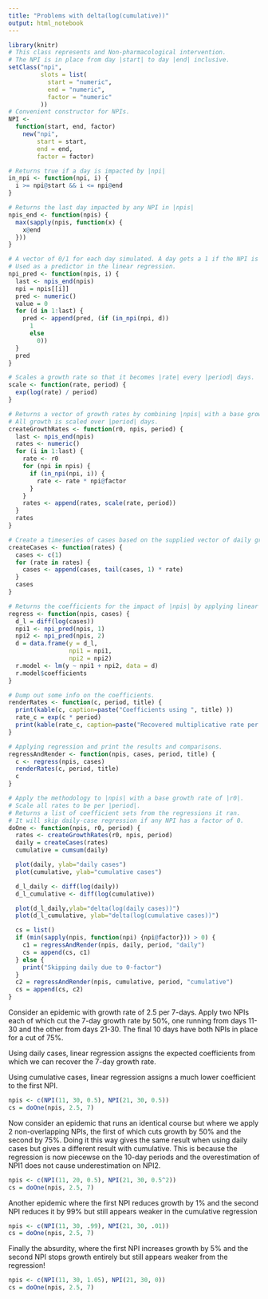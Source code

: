 ```yaml
---
title: "Problems with delta(log(cumulative))"
output: html_notebook
---
```


```r
library(knitr)
# This class represents and Non-pharmacological intervention.
# The NPI is in place from day |start| to day |end| inclusive.
setClass("npi",
         slots = list(
           start = "numeric",
           end = "numeric",
           factor = "numeric"
         ))
# Convenient constructor for NPIs.
NPI <-
  function(start, end, factor)
    new("npi",
        start = start,
        end = end,
        factor = factor)

# Returns true if a day is impacted by |npi|
in_npi <- function(npi, i) {
  i >= npi@start && i <= npi@end
}

# Returns the last day impacted by any NPI in |npis|
npis_end <- function(npis) {
  max(sapply(npis, function(x) {
    x@end
  }))
}

# A vector of 0/1 for each day simulated. A day gets a 1 if the NPI is active on that day, 0 otherwise.
# Used as a predictor in the linear regression.
npi_pred <- function(npis, i) {
  last <- npis_end(npis)
  npi = npis[[i]]
  pred <- numeric()
  value = 0
  for (d in 1:last) {
    pred <- append(pred, (if (in_npi(npi, d))
      1
      else
        0))
  }
  pred
}

# Scales a growth rate so that it becomes |rate| every |period| days.
scale <- function(rate, period) {
  exp(log(rate) / period)
}

# Returns a vector of growth rates by combining |npis| with a base growth rate.
# All growth is scaled over |period| days.
createGrowthRates <- function(r0, npis, period) {
  last <- npis_end(npis)
  rates <- numeric()
  for (i in 1:last) {
    rate <- r0
    for (npi in npis) {
      if (in_npi(npi, i)) {
        rate <- rate * npi@factor
      }
    }
    rates <- append(rates, scale(rate, period))
  }
  rates
}

# Create a timeseries of cases based on the supplied vector of daily growth rates.
createCases <- function(rates) {
  cases <- c(1)
  for (rate in rates) {
    cases <- append(cases, tail(cases, 1) * rate)
  }
  cases
}

# Returns the coefficients for the impact of |npis| by applying linear regression to diff(log(|cases|)).
regress <- function(npis, cases) {
  d_l = diff(log(cases))
  npi1 <- npi_pred(npis, 1)
  npi2 <- npi_pred(npis, 2)
  d = data.frame(y = d_l,
                 npi1 = npi1,
                 npi2 = npi2)
  r.model <- lm(y ~ npi1 + npi2, data = d)
  r.model$coefficients
}

# Dump out some info on the coefficients.
renderRates <- function(c, period, title) {
  print(kable(c, caption=paste("Coefficients using ", title) ))
  rate_c = exp(c * period)
  print(kable(rate_c, caption=paste("Recovered multiplicative rate per ", period, " days using ", title)))
}

# Applying regression and print the results and comparisons.
regressAndRender <- function(npis, cases, period, title) {
  c <- regress(npis, cases)
  renderRates(c, period, title)
  c
}

# Apply the methodology to |npis| with a base growth rate of |r0|.
# Scale all rates to be per |period|.
# Returns a list of coefficient sets from the regressions it ran.
# It will skip daily-case regression if any NPI has a factor of 0.
doOne <- function(npis, r0, period) {
  rates <- createGrowthRates(r0, npis, period)
  daily = createCases(rates)
  cumulative = cumsum(daily)

  plot(daily, ylab="daily cases")
  plot(cumulative, ylab="cumulative cases")

  d_l_daily <- diff(log(daily))
  d_l_cumulative <- diff(log(cumulative))

  plot(d_l_daily,ylab="delta(log(daily cases))")
  plot(d_l_cumulative, ylab="delta(log(cumulative cases))")

  cs = list()
  if (min(sapply(npis, function(npi) {npi@factor})) > 0) {
    c1 = regressAndRender(npis, daily, period, "daily")
    cs = append(cs, c1)
  } else {
    print("Skipping daily due to 0-factor")
  }
  c2 = regressAndRender(npis, cumulative, period, "cumulative")
  cs = append(cs, c2)
}
```

Consider an epidemic with growth rate of 2.5 per 7-days.
Apply two NPIs
each of which cut the 7-day growth rate by 50%,
one running from days 11-30
and the other from days 21-30.
The final 10 days have both NPIs in place for a cut of 75%.

Using daily cases,
linear regression assigns the expected coefficients
from which we can recover the 7-day growth rate.

Using cumulative cases,
linear regression assigns a much lower coefficient
to the first NPI.

```r
npis <- c(NPI(11, 30, 0.5), NPI(21, 30, 0.5))
cs = doOne(npis, 2.5, 7)
```

Now consider an epidemic
that runs an identical course
but where we apply 2 non-overlapping NPIs,
the first of which cuts growth by 50%
and the second by 75%.
Doing it this way gives the same result
when using daily cases
but gives a different result with cumulative.
This is because the regression is now piecewse
on the 10-day periods
and the overestimation of NPI1
does not cause underestimation on NPI2.

```r
npis <- c(NPI(11, 20, 0.5), NPI(21, 30, 0.5^2))
cs = doOne(npis, 2.5, 7)
```

Another epidemic where the first NPI
reduces growth by 1%
and the second NPI reduces it by 99%
but still appears weaker in the cumulative regression

```r
npis <- c(NPI(11, 30, .99), NPI(21, 30, .01))
cs = doOne(npis, 2.5, 7)
```

Finally the absurdity,
where the first NPI
increases growth by 5%
and the second NPI stops growth entirely
but still appears weaker from the regression!

```r
npis <- c(NPI(11, 30, 1.05), NPI(21, 30, 0))
cs = doOne(npis, 2.5, 7)
```
